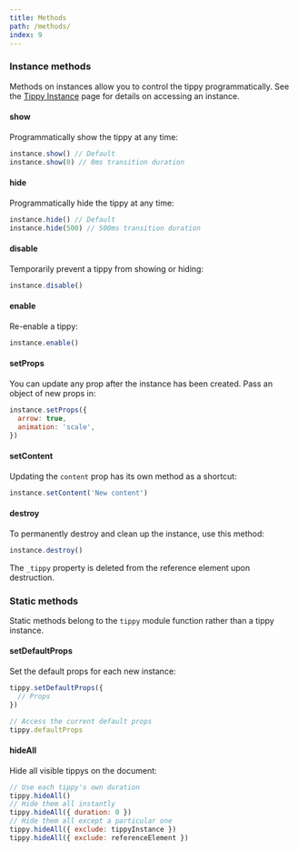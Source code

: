 ```yaml
---
title: Methods
path: /methods/
index: 9
---
```


### Instance methods

Methods on instances allow you to control the tippy programmatically. See the
[Tippy Instance](/tippy-instance/) page for details on accessing an instance.

#### show

Programmatically show the tippy at any time:

```js
instance.show() // Default
instance.show(0) // 0ms transition duration
```

#### hide

Programmatically hide the tippy at any time:

```js
instance.hide() // Default
instance.hide(500) // 500ms transition duration
```

#### disable

Temporarily prevent a tippy from showing or hiding:

```js
instance.disable()
```

#### enable

Re-enable a tippy:

```js
instance.enable()
```

#### setProps

You can update any prop after the instance has been created. Pass an object of
new props in:

```js
instance.setProps({
  arrow: true,
  animation: 'scale',
})
```

#### setContent

Updating the `content` prop has its own method as a shortcut:

```js
instance.setContent('New content')
```

#### destroy

To permanently destroy and clean up the instance, use this method:

```js
instance.destroy()
```

The `_tippy` property is deleted from the reference element upon destruction.

### Static methods

Static methods belong to the `tippy` module function rather than a tippy
instance.

#### setDefaultProps

Set the default props for each new instance:

```js
tippy.setDefaultProps({
  // Props
})

// Access the current default props
tippy.defaultProps
```

#### hideAll

Hide all visible tippys on the document:

```js
// Use each tippy's own duration
tippy.hideAll()
// Hide them all instantly
tippy.hideAll({ duration: 0 })
// Hide them all except a particular one
tippy.hideAll({ exclude: tippyInstance })
tippy.hideAll({ exclude: referenceElement })
```

